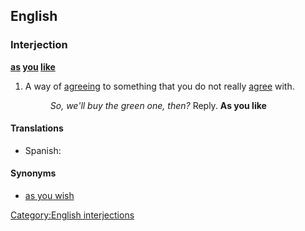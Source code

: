 ==English==

===Interjection===
'''[[as]] [[you]] [[like]]'''

# A way of [[agreeing]] to something that you do not really [[agree]] with.
#:''So, we'll buy the green one, then?'' Reply. '''As you like'''

====Translations====
* Spanish: {{t-|es|como quieras}}

====Synonyms====
*[[as you wish]]

[[Category:English interjections]]